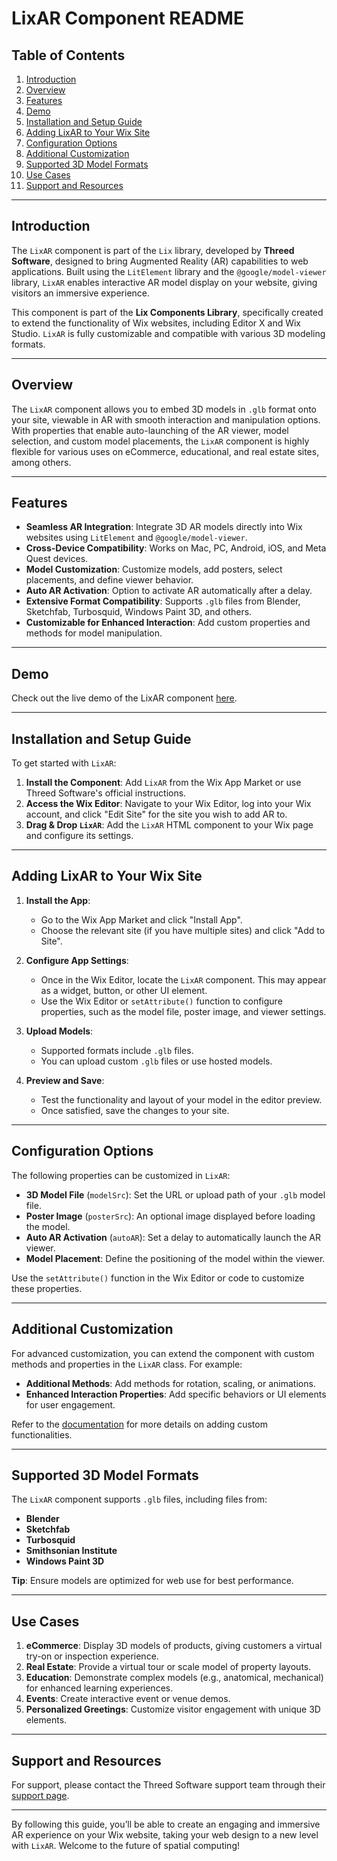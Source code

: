 # LixAR Component README

## Table of Contents
1. [Introduction](#introduction)
2. [Overview](#overview)
3. [Features](#features)
4. [Demo](#demo)
5. [Installation and Setup Guide](#installation-and-setup-guide)
6. [Adding LixAR to Your Wix Site](#adding-lixar-to-your-wix-site)
7. [Configuration Options](#configuration-options)
8. [Additional Customization](#additional-customization)
9. [Supported 3D Model Formats](#supported-3d-model-formats)
10. [Use Cases](#use-cases)
12. [Support and Resources](#support-and-resources)

---

## Introduction

The `LixAR` component is part of the `Lix` library, developed by **Threed Software**, designed to bring Augmented Reality (AR) capabilities to web applications. Built using the `LitElement` library and the `@google/model-viewer` library, `LixAR` enables interactive AR model display on your website, giving visitors an immersive experience.

This component is part of the **Lix Components Library**, specifically created to extend the functionality of Wix websites, including Editor X and Wix Studio. `LixAR` is fully customizable and compatible with various 3D modeling formats.


---

## Overview

The `LixAR` component allows you to embed 3D models in `.glb` format onto your site, viewable in AR with smooth interaction and manipulation options. With properties that enable auto-launching of the AR viewer, model selection, and custom model placements, the `LixAR` component is highly flexible for various uses on eCommerce, educational, and real estate sites, among others.

---

## Features

- **Seamless AR Integration**: Integrate 3D AR models directly into Wix websites using `LitElement` and `@google/model-viewer`.
- **Cross-Device Compatibility**: Works on Mac, PC, Android, iOS, and Meta Quest devices.
- **Model Customization**: Customize models, add posters, select placements, and define viewer behavior.
- **Auto AR Activation**: Option to activate AR automatically after a delay.
- **Extensive Format Compatibility**: Supports `.glb` files from Blender, Sketchfab, Turbosquid, Windows Paint 3D, and others.
- **Customizable for Enhanced Interaction**: Add custom properties and methods for model manipulation.

---

## Demo

Check out the live demo of the LixAR component [here](https://www.threedsoftware.com/lix-components/ar).

---

## Installation and Setup Guide

To get started with `LixAR`:

1. **Install the Component**: Add `LixAR` from the Wix App Market or use Threed Software's official instructions.
2. **Access the Wix Editor**: Navigate to your Wix Editor, log into your Wix account, and click "Edit Site" for the site you wish to add AR to.
3. **Drag & Drop `LixAR`**: Add the `LixAR` HTML component to your Wix page and configure its settings.

---

## Adding LixAR to Your Wix Site

1. **Install the App**:
   - Go to the Wix App Market and click "Install App".
   - Choose the relevant site (if you have multiple sites) and click "Add to Site".
   
2. **Configure App Settings**:
   - Once in the Wix Editor, locate the `LixAR` component. This may appear as a widget, button, or other UI element.
   - Use the Wix Editor or `setAttribute()` function to configure properties, such as the model file, poster image, and viewer settings.

3. **Upload Models**:
   - Supported formats include `.glb` files.
   - You can upload custom `.glb` files or use hosted models.

4. **Preview and Save**: 
   - Test the functionality and layout of your model in the editor preview.
   - Once satisfied, save the changes to your site.

---

## Configuration Options

The following properties can be customized in `LixAR`:

- **3D Model File** (`modelSrc`): Set the URL or upload path of your `.glb` model file.
- **Poster Image** (`posterSrc`): An optional image displayed before loading the model.
- **Auto AR Activation** (`autoAR`): Set a delay to automatically launch the AR viewer.
- **Model Placement**: Define the positioning of the model within the viewer.
  
Use the `setAttribute()` function in the Wix Editor or code to customize these properties.

---

## Additional Customization

For advanced customization, you can extend the component with custom methods and properties in the `LixAR` class. For example:
  
- **Additional Methods**: Add methods for rotation, scaling, or animations.
- **Enhanced Interaction Properties**: Add specific behaviors or UI elements for user engagement.

Refer to the [documentation](https://www.threedsoftware.com) for more details on adding custom functionalities.

---

## Supported 3D Model Formats

The `LixAR` component supports `.glb` files, including files from:

- **Blender**
- **Sketchfab**
- **Turbosquid**
- **Smithsonian Institute**
- **Windows Paint 3D**

**Tip**: Ensure models are optimized for web use for best performance.

---

## Use Cases

1. **eCommerce**: Display 3D models of products, giving customers a virtual try-on or inspection experience.
2. **Real Estate**: Provide a virtual tour or scale model of property layouts.
3. **Education**: Demonstrate complex models (e.g., anatomical, mechanical) for enhanced learning experiences.
4. **Events**: Create interactive event or venue demos.
5. **Personalized Greetings**: Customize visitor engagement with unique 3D elements.

---

## Support and Resources

For support, please contact the Threed Software support team through their [support page](https://www.threedsoftware.com/contact).

---

By following this guide, you’ll be able to create an engaging and immersive AR experience on your Wix website, taking your web design to a new level with `LixAR`. Welcome to the future of spatial computing!
